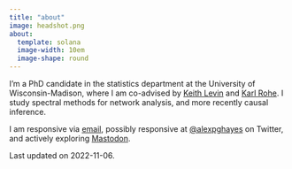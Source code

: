 ```yaml
---
title: "about"
image: headshot.png
about:
  template: solana
  image-width: 10em
  image-shape: round
---
```


I'm a PhD candidate in the statistics department at the University of Wisconsin-Madison, where I am co-advised by [Keith Levin](https://pages.stat.wisc.edu/~kdlevin/) and [Karl Rohe](http://pages.stat.wisc.edu/~karlrohe/). I study spectral methods for network analysis, and more recently causal inference. 

<!-- I anticipate being on the post-doc job market in fall 2024. -->

I am responsive via [email](mailto:alexpghayes@gmail.com), possibly responsive at [@alexpghayes](https://twitter.com/alexpghayes) on Twitter, and actively exploring <a rel="me" href="https://mastodon.social/@alexpghayes">Mastodon</a>. 

Last updated on 2022-11-06.
